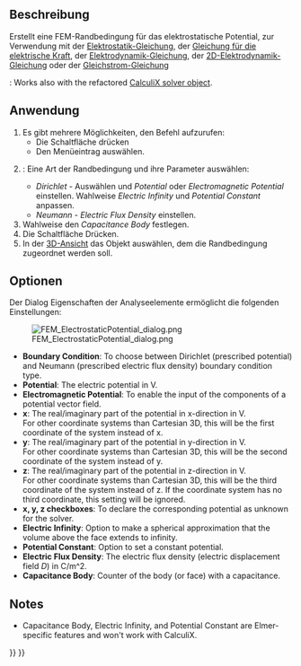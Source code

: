 <languages/>

{{Docnav/de
|[[FEM_ElementFluid1D/de|ElementFluid1D]]
|[[FEM_ConstraintCurrentDensity/de|RandbedingungStromdichte]]
|[[FEM_Workbench/de|FEM]]
|IconL=FEM_ElementFluid1D.svg
|IconR=FEM_ConstraintCurrentDensity.svg
|IconC=Workbench_FEM.svg
}}

{{GuiCommandContainer|
{{GuiCommand/de
|Name=FEM ConstraintElectrostaticPotential
|Name/de=FEM RandbedingungElektrostatischesPotential
|MenuLocation= Modell → Elektromagnetische Randbedingungen → Randbedingung elektrostatisches Potential
|Workbenches=[[FEM_Workbench/de|FEM]]
|SeeAlso=[[FEM_Example_Capacitance_Two_Balls/de|FEM Beispiel Kapazität Zweier Kugeln]], [[FEM_tutorial/de|FEM Anleitung]]
}}
{{GuiCommandFemInfo/de
|Solvers={{VersionMinus/de|1.0}}: Elmer<br>{{VersionPlus/de|1.1}}: Elmer, CalculiX
}}
}}

<span id="Description"></span>
==Beschreibung==

Erstellt eine FEM-Randbedingung für das elektrostatische Potential, zur Verwendung mit der [[FEM_EquationElectrostatic/de|Elektrostatik-Gleichung]], der [[FEM_EquationElectricforce/de|Gleichung für die elektrische Kraft]], der
[[FEM_EquationMagnetodynamic/de|Elektrodynamik-Gleichung]], der [[FEM_EquationMagnetodynamic2D/de|2D-Elektrodynamik-Gleichung]] oder der [[FEM_EquationStaticCurrent/de|Gleichstrom-Gleichung]]

{{Version|1.1}}: Works also with the refactored [[FEM_SolverCalculixCcxtools|CalculiX solver object]].

<span id="Usage"></span>
==Anwendung==

# Es gibt mehrere Möglichkeiten, den Befehl aufzurufen:
#* Die Schaltfläche {{Button|[[Image:FEM_ConstraintElectrostaticPotential.svg|16px]] [[FEM_ConstraintElectrostaticPotential/de|Randbedingung elektrostatisches Potential]]}} drücken
#* Den Menüeintrag {{MenuCommand|Modell → Elektromagnetische Randbedingungen → [[Image:FEM_ConstraintElectrostaticPotential.svg|16px]] Randbedingung elektrostatisches Potential}} auswählen.
# {{VersionPlus/de|1.1}}: Eine Art der Randbedingung und ihre Parameter auswählen:
#* ''Dirichlet'' - Auswählen und ''Potential'' oder ''Electromagnetic Potential'' einstellen. Wahlweise ''Electric Infinity'' und ''Potential Constant'' anpassen.
#* ''Neumann'' - ''Electric Flux Density'' einstellen.
# Wahlweise den ''Capacitance Body'' festlegen.
# Die Schaltfläche {{Button|Hinzufügen}} Drücken.
# In der [[3D_view/de|3D-Ansicht]] das Objekt auswählen, dem die Randbedingung zugeordnet werden soll.

<span id="Options"></span>
==Optionen==

Der Dialog Eigenschaften der Analyseelemente ermöglicht die folgenden Einstellungen:

[[Image:FEM_ElectrostaticPotential_dialog.png]]

* '''Boundary Condition''': To choose between Dirichlet (prescribed potential) and Neumann (prescribed electric flux density) boundary condition type. {{Version|1.1}}
* '''Potential''': The electric potential in V.
* '''Electromagnetic Potential''': To enable the input of the components of a potential vector field.
* '''x''': The real/imaginary part of the potential in x-direction in V.</br> For other coordinate systems than Cartesian 3D, this will be the first coordinate of the system instead of x.
* '''y''': The real/imaginary part of the potential in y-direction in V.</br> For other coordinate systems than Cartesian 3D, this will be the second coordinate of the system instead of y.
* '''z''': The real/imaginary part of the potential in z-direction in V.</br> For other coordinate systems than Cartesian 3D, this will be the third coordinate of the system instead of z. If the coordinate system has no third coordinate, this setting will be ignored.
* '''x, y, z checkboxes''': To declare the corresponding potential as unknown for the solver.
* '''Electric Infinity''': Option to make a spherical approximation that the volume above the face extends to infinity.
* '''Potential Constant''': Option to set a constant potential.
* '''Electric Flux Density''': The electric flux density (electric displacement field ''D'') in C/m^2. {{Version|1.1}}
* '''Capacitance Body''': Counter of the body (or face) with a capacitance.

==Notes==
* Capacitance Body, Electric Infinity, and Potential Constant are Elmer-specific features and won't work with CalculiX.


{{Docnav/de
|[[FEM_ElementFluid1D/de|ElementFluid1D]]
|[[FEM_ConstraintCurrentDensity/de|RandbedingungStromdichte]]
|[[FEM_Workbench/de|FEM]]
|IconL=FEM_ElementFluid1D.svg
|IconR=FEM_ConstraintCurrentDensity.svg
|IconC=Workbench_FEM.svg
}}

{{FEM Tools navi{{#translation:}}}}
{{Userdocnavi{{#translation:}}}}